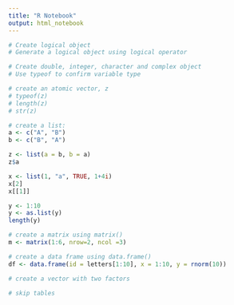 ```yaml
---
title: "R Notebook"
output: html_notebook
---
```


```r
# Create logical object
# Generate a logical object using logical operator
```

```r
# Create double, integer, character and complex object
# Use typeof to confirm variable type
```

```r
# create an atomic vector, z
# typeof(z)
# length(z)
# str(z)

# create a list:
a <- c("A", "B")
b <- c("B", "A")

z <- list(a = b, b = a)
z$a

x <- list(1, "a", TRUE, 1+4i)
x[2]
x[[1]]

y <- 1:10
y <- as.list(y)
length(y)

# create a matrix using matrix()
m <- matrix(1:6, nrow=2, ncol =3)

# create a data frame using data.frame()
df <- data.frame(id = letters[1:10], x = 1:10, y = rnorm(10))

# create a vector with two factors

# skip tables
```


